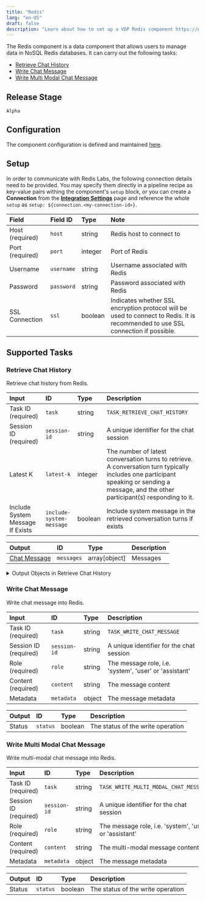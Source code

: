 ```yaml
---
title: "Redis"
lang: "en-US"
draft: false
description: "Learn about how to set up a VDP Redis component https://github.com/instill-ai/instill-core"
---
```


The Redis component is a data component that allows users to manage data in NoSQL Redis databases.
It can carry out the following tasks:

- [Retrieve Chat History](#retrieve-chat-history)
- [Write Chat Message](#write-chat-message)
- [Write Multi Modal Chat Message](#write-multi-modal-chat-message)



## Release Stage

`Alpha`



## Configuration

The component configuration is defined and maintained [here](https://github.com/instill-ai/component/blob/main/data/redis/v0/config/definition.json).




## Setup




In order to communicate with Redis Labs, the following connection details need to be
provided. You may specify them directly in a pipeline recipe as key-value pairs
withing the component's `setup` block, or you can create a **Connection** from
the [**Integration Settings**](https://www.instill.tech/docs/vdp/integration)
page and reference the whole `setup` as `setup:
${connection.<my-connection-id>}`.

| Field | Field ID | Type | Note |
| :--- | :--- | :--- | :--- |
| Host (required) | `host` | string | Redis host to connect to  |
| Port (required) | `port` | integer | Port of Redis  |
| Username | `username` | string | Username associated with Redis  |
| Password | `password` | string | Password associated with Redis  |
| SSL Connection | `ssl` | boolean | Indicates whether SSL encryption protocol will be used to connect to Redis. It is recommended to use SSL connection if possible.  |






## Supported Tasks

### Retrieve Chat History

Retrieve chat history from Redis.


| Input | ID | Type | Description |
| :--- | :--- | :--- | :--- |
| Task ID (required) | `task` | string | `TASK_RETRIEVE_CHAT_HISTORY` |
| Session ID (required) | `session-id` | string | A unique identifier for the chat session |
| Latest K | `latest-k` | integer | The number of latest conversation turns to retrieve. A conversation turn typically includes one participant speaking or sending a message, and the other participant(s) responding to it. |
| Include System Message If Exists | `include-system-message` | boolean | Include system message in the retrieved conversation turns if exists |









| Output | ID | Type | Description |
| :--- | :--- | :--- | :--- |
| [Chat Message](#chat-message) | `messages` | array[object] | Messages |




<details>
<summary> Output Objects in Retrieve Chat History</summary>



#### Chat Message

| Field | Field ID | Type | Note |
| :--- | :--- | :--- | :--- |
| [Content](#content) | `content` | array | The message content |
| Metadata | `metadata` | object | The message metadata |
| Role | `role` | string | The message role, i.e. 'system', 'user' or 'assistant' |





#### Content

| Field | Field ID | Type | Note |
| :--- | :--- | :--- | :--- |
| [Image URL](#image-url) | `image-url` | object | The image URL |
| Text | `text` | string | The text content. |
| Type | `type` | string | The type of the content part. |





#### Image URL

| Field | Field ID | Type | Note |
| :--- | :--- | :--- | :--- |
| URL | `url` | string | Either a URL of the image or the base64 encoded image data. |



</details>






### Write Chat Message

Write chat message into Redis.


| Input | ID | Type | Description |
| :--- | :--- | :--- | :--- |
| Task ID (required) | `task` | string | `TASK_WRITE_CHAT_MESSAGE` |
| Session ID (required) | `session-id` | string | A unique identifier for the chat session |
| Role (required) | `role` | string | The message role, i.e. 'system', 'user' or 'assistant' |
| Content (required) | `content` | string | The message content |
| Metadata | `metadata` | object | The message metadata |









| Output | ID | Type | Description |
| :--- | :--- | :--- | :--- |
| Status | `status` | boolean | The status of the write operation |









### Write Multi Modal Chat Message

Write multi-modal chat message into Redis.


| Input | ID | Type | Description |
| :--- | :--- | :--- | :--- |
| Task ID (required) | `task` | string | `TASK_WRITE_MULTI_MODAL_CHAT_MESSAGE` |
| Session ID (required) | `session-id` | string | A unique identifier for the chat session |
| Role (required) | `role` | string | The message role, i.e. 'system', 'user' or 'assistant' |
| Content (required) | `content` | string | The multi-modal message content |
| Metadata | `metadata` | object | The message metadata |









| Output | ID | Type | Description |
| :--- | :--- | :--- | :--- |
| Status | `status` | boolean | The status of the write operation |










